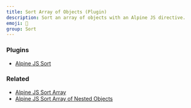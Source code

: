 ```yaml
---
title: Sort Array of Objects (Plugin)
description: Sort an array of objects with an Alpine JS directive.
emoji: 🐑
group: Sort
---
```


### Plugins

- [Alpine JS Sort](https://github.com/markmead/alpinejs-sort)

### Related

- [Alpine JS Sort Array](/components/sort)
- [Alpine JS Sort Array of Nested Objects](/components/sort-objects-nested)

<Preview componentId="sort-objects" />
